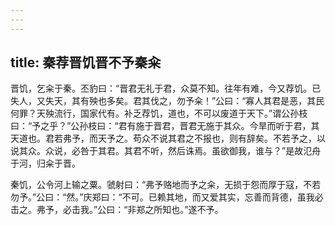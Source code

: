 ```yaml
---
---
---
```

title: 秦荐晋饥晋不予秦籴
---


晋饥，乞籴于秦。丕豹曰：“晋君无礼于君，众莫不知。往年有难，今又荐饥。已失人，又失天，其有殃也多矣。君其伐之，勿予籴！”公曰：“寡人其君是恶，其民何罪？天殃流行，国家代有。补乏荐饥，道也，不可以废道于天下。”谓公孙枝曰：“予之乎？”公孙枝曰：“君有施于晋君，晋君无施于其众。今旱而听于君，其天道也。君若弗予，而天予之。苟众不说其君之不报也，则有辞矣。不若予之，以说其众。众说，必咎于其君。其君不听，然后诛焉。虽欲御我，谁与？”是故氾舟于河，归籴于晋。

秦饥，公令河上输之粟。虢射曰：“弗予赂地而予之籴，无损于怨而厚于寇，不若勿予。”公曰：“然。”庆郑曰：“不可。已赖其地，而又爱其实，忘善而背德，虽我必击之。弗予，必击我。”公曰：“非郑之所知也。”遂不予。

